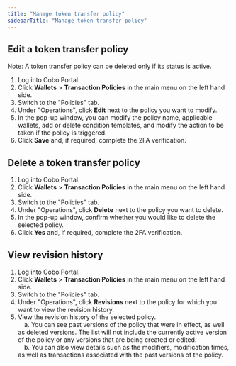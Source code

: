 ```yaml
---
title: "Manage token transfer policy"
sidebarTitle: "Manage token transfer policy"
---
```


## Edit a token transfer policy

Note: A token transfer policy can be deleted only if its status is active.

1. Log into Cobo Portal.
2. Click **Wallets** > **Transaction Policies** in the main menu on the left hand side.
3. Switch to the "Policies" tab.
4. Under "Operations", click **Edit** next to the policy you want to modify.
5. In the pop-up window, you can modify the policy name, applicable wallets, add or delete condition templates, and modify the action to be taken if the policy is triggered.
6. Click **Save** and, if required, complete the 2FA verification.

## Delete a token transfer policy

1. Log into Cobo Portal.
2. Click **Wallets** > **Transaction Policies** in the main menu on the left hand side.
3. Switch to the "Policies" tab.
4. Under "Operations", click **Delete** next to the policy you want to delete.
5. In the pop-up window, confirm whether you would like to delete the selected policy.
6. Click **Yes** and, if required, complete the 2FA verification.

## View revision history

1. Log into Cobo Portal.
2. Click **Wallets** > **Transaction Policies** in the main menu on the left hand side.
3. Switch to the "Policies" tab.
4. Under "Operations", click **Revisions** next to the policy for which you want to view the revision history.
5. View the revision history of the selected policy.<br/>
&emsp;a. You can see past versions of the policy that were in effect, as well as deleted versions. The list will not include the currently active version of the policy or any versions that are being created or edited.<br/>
&emsp;b. You can also view details such as the modifiers, modification times, as well as transactions associated with the past versions of the policy.
